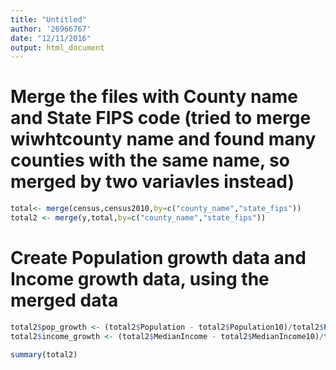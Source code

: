 ```yaml
---
title: "Untitled"
author: '26966767'
date: "12/11/2016"
output: html_document
---
```


# Merge the files with County name and State FIPS code (tried to merge wiwhtcounty name and found many counties with the same name, so merged by two variavles instead)

```r
total<- merge(census,census2010,by=c("county_name","state_fips"))
total2 <- merge(y,total,by=c("county_name","state_fips"))
```

# Create Population growth data and Income growth data, using the merged data

```r

total2$pop_growth <- (total2$Population - total2$Population10)/total2$Population10
total2$income_growth <- (total2$MedianIncome - total2$MedianIncome10)/total2$MedianIncome10

summary(total2)
```
